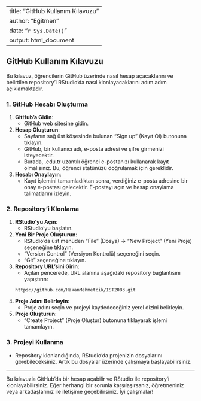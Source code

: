 
---
title: "GitHub Kullanım Kılavuzu"
author: "Eğitmen"
date: "`r Sys.Date()`"
output: html_document
---

## GitHub Kullanım Kılavuzu

Bu kılavuz, öğrencilerin GitHub üzerinde nasıl hesap açacaklarını ve belirtilen repository'i RStudio'da nasıl klonlayacaklarını adım adım açıklamaktadır.

### 1. GitHub Hesabı Oluşturma

1. **GitHub'a Gidin**:
   - [GitHub](https://github.com/) web sitesine gidin.

2. **Hesap Oluşturun**:
   - Sayfanın sağ üst köşesinde bulunan “Sign up” (Kayıt Ol) butonuna tıklayın.
   - GitHub, bir kullanıcı adı, e-posta adresi ve şifre girmenizi isteyecektir. 
   - Burada, .edu.tr uzantılı öğrenci e-postanızı kullanarak kayıt olmalısınız. Bu, öğrenci statünüzü doğrulamak için gereklidir.

3. **Hesabı Onaylayın**:
   - Kayıt işlemini tamamladıktan sonra, verdiğiniz e-posta adresine bir onay e-postası gelecektir. E-postayı açın ve hesap onaylama talimatlarını izleyin.

### 2. Repository’i Klonlama

1. **RStudio’yu Açın**:
   - RStudio’yu başlatın.

2. **Yeni Bir Proje Oluşturun**:
   - RStudio’da üst menüden “File” (Dosya) -> “New Project” (Yeni Proje) seçeneğine tıklayın.
   - “Version Control” (Versiyon Kontrolü) seçeneğini seçin.
   - “Git” seçeneğine tıklayın.

3. **Repository URL’sini Girin**:
   - Açılan pencerede, URL alanına aşağıdaki repository bağlantısını yapıştırın:
   ```
   https://github.com/HakanMehmetcik/IST2083.git
   ```

4. **Proje Adını Belirleyin**:
   - Proje adını seçin ve projeyi kaydedeceğiniz yerel dizini belirleyin.

5. **Proje Oluşturun**:
   - “Create Project” (Proje Oluştur) butonuna tıklayarak işlemi tamamlayın.

### 3. Projeyi Kullanma

- Repository klonlandığında, RStudio’da projenizin dosyalarını görebileceksiniz. Artık bu dosyalar üzerinde çalışmaya başlayabilirsiniz.

---

Bu kılavuzla GitHub’da bir hesap açabilir ve RStudio ile repository’i klonlayabilirsiniz. Eğer herhangi bir sorunla karşılaşırsanız, öğretmeniniz veya arkadaşlarınız ile iletişime geçebilirsiniz. İyi çalışmalar!
